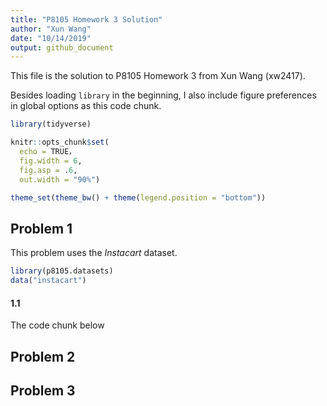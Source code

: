 ```yaml
---
title: "P8105 Homework 3 Solution"
author: "Xun Wang"
date: "10/14/2019"
output: github_document
---
```


This file is the solution to P8105 Homework 3 from Xun Wang (xw2417).

Besides loading `library` in the beginning, I also include figure preferences in global options as this code chunk.

```r
library(tidyverse)

knitr::opts_chunk$set(
  echo = TRUE，
  fig.width = 6,
  fig.asp = .6,
  out.width = "90%")

theme_set(theme_bw() + theme(legend.position = "bottom"))

```

## Problem 1

This problem uses the *Instacart* dataset. 

```r
library(p8105.datasets)
data("instacart")


```


#### 1.1 

The code chunk below


## Problem 2



## Problem 3
